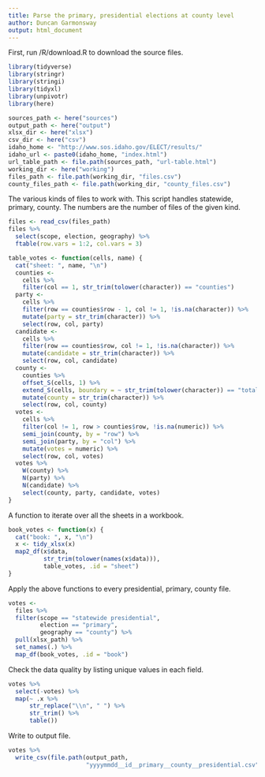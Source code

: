 ```yaml
---
title: Parse the primary, presidential elections at county level
author: Duncan Garmonsway
output: html_document
---
```


First, run /R/download.R to download the source files.

```r
library(tidyverse)
library(stringr)
library(stringi)
library(tidyxl)
library(unpivotr)
library(here)

sources_path <- here("sources")
output_path <- here("output")
xlsx_dir <- here("xlsx")
csv_dir <- here("csv")
idaho_home <- "http://www.sos.idaho.gov/ELECT/results/"
idaho_url <- paste0(idaho_home, "index.html")
url_table_path <- file.path(sources_path, "url-table.html")
working_dir <- here("working")
files_path <- file.path(working_dir, "files.csv")
county_files_path <- file.path(working_dir, "county_files.csv")
```

The various kinds of files to work with.  This script handles statewide,
primary, county.  The numbers are the number of files of the given kind.

```r
files <- read_csv(files_path)
files %>%
  select(scope, election, geography) %>%
  ftable(row.vars = 1:2, col.vars = 3)
```

```r
table_votes <- function(cells, name) {
  cat("sheet: ", name, "\n")
  counties <-
    cells %>%
    filter(col == 1, str_trim(tolower(character)) == "counties")
  party <-
    cells %>%
    filter(row == counties$row - 1, col != 1, !is.na(character)) %>%
    mutate(party = str_trim(character)) %>%
    select(row, col, party)
  candidate <-
    cells %>%
    filter(row == counties$row, col != 1, !is.na(character)) %>%
    mutate(candidate = str_trim(character)) %>%
    select(row, col, candidate)
  county <-
    counties %>%
    offset_S(cells, 1) %>%
    extend_S(cells, boundary = ~ str_trim(tolower(character)) == "total") %>%
    mutate(county = str_trim(character)) %>%
    select(row, col, county)
  votes <-
    cells %>%
    filter(col != 1, row > counties$row, !is.na(numeric)) %>%
    semi_join(county, by = "row") %>%
    semi_join(party, by = "col") %>%
    mutate(votes = numeric) %>%
    select(row, col, votes)
  votes %>%
    W(county) %>%
    N(party) %>%
    N(candidate) %>%
    select(county, party, candidate, votes)
}
```

A function to iterate over all the sheets in a workbook.

```r
book_votes <- function(x) {
  cat("book: ", x, "\n")
  x <- tidy_xlsx(x)
  map2_df(x$data,
          str_trim(tolower(names(x$data))),
          table_votes, .id = "sheet")
}
```

Apply the above functions to every presidential, primary, county file.

```r
votes <-
  files %>%
  filter(scope == "statewide presidential",
         election == "primary",
         geography == "county") %>%
  pull(xlsx_path) %>%
  set_names(.) %>%
  map_df(book_votes, .id = "book")
```

Check the data quality by listing unique values in each field.

```r
votes %>%
  select(-votes) %>%
  map(~ .x %>%
      str_replace("\\n", " ") %>%
      str_trim() %>%
      table())
```

Write to output file.

```r
votes %>%
  write_csv(file.path(output_path,
                      "yyyymmdd__id__primary__county__presidential.csv"))
```
